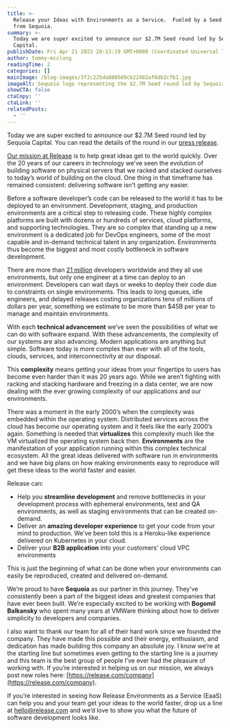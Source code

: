 ```yaml
---
title: >-
  Release your Ideas with Environments as a Service.  Fueled by a Seed Round
  from Sequoia.
summary: >-
  Today we are super excited to announce our $2.7M Seed round led by Sequoia
  Capital.
publishDate: Fri Apr 21 2023 20:13:19 GMT+0000 (Coordinated Universal Time)
author: tommy-mcclung
readingTime: 2
categories: []
mainImage: /blog-images/3f2c225da880569cb22482af6db3cfb1.jpg
imageAlt: Sequoia logo representing the $2.7M Seed round led by Sequoia Capital
showCTA: false
ctaCopy: ''
ctaLink: ''
relatedPosts:
  - ''
---
```


Today we are super excited to announce our $2.7M Seed round led by Sequoia Capital. You can read the details of the round in our [press release](https://release.com/press-releases).

[Our mission at Release](https://release.com/blog/the-release-mission) is to help great ideas get to the world quickly. Over the 20 years of our careers in technology we’ve seen the evolution of building software on physical servers that we racked and stacked ourselves to today’s world of building on the cloud. One thing in that timeframe has remained consistent: delivering software isn’t getting any easier.

Before a software developer’s code can be released to the world it has to be deployed to an environment. Development, staging, and production environments are a critical step to releasing code. These highly complex platforms are built with dozens or hundreds of services, cloud platforms, and supporting technologies. They are so complex that standing up a new environment is a dedicated job for DevOps engineers, some of the most capable and in-demand technical talent in any organization. Environments thus become the biggest and most costly bottleneck in software development.

There are more than [21 million](https://en.wikipedia.org/wiki/Software_engineering_demographics) developers worldwide and they all use environments, but only one engineer at a time can deploy to an environment. Developers can wait days or weeks to deploy their code due to constraints on single environments. This leads to long queues, idle engineers, and delayed releases costing organizations tens of millions of dollars per year, something we estimate to be more than $45B per year to manage and maintain environments.

With each **technical advancement** we’ve seen the possibilities of what we can do with software expand. With these advancements, the complexity of our systems are also advancing. Modern applications are anything but simple. Software today is more complex than ever with all of the tools, clouds, services, and interconnectivity at our disposal.

This **complexity** means getting your ideas from your fingertips to users has become even harder than it was 20 years ago. While we aren’t fighting with racking and stacking hardware and freezing in a data center, we are now dealing with the ever growing complexity of our applications and our environments.

There was a moment in the early 2000’s when the complexity was embedded within the operating system. Distributed services across the cloud has become our operating system and it feels like the early 2000’s again. Something is needed that **virtualizes** this complexity much like the VM virtualized the operating system back then.
**Environments** are the manifestation of your application running within this complex technical ecosystem. All the great ideas delivered with software run in environments and we have big plans on how making environments easy to reproduce will get these ideas to the world faster and easier.

Release can:
*   Help you **streamline development** and remove bottlenecks in your development process with ephemeral environments, test and QA environments, as well as staging environments that can be created on-demand.
*   Deliver an **amazing developer experience** to get your code from your mind to production. We’ve been told this is a Heroku-like experience delivered on Kubernetes in your cloud. 
*   Deliver your **B2B application** into your customers’ cloud VPC environments

This is just the beginning of what can be done when your environments can easily be reproduced, created and delivered on-demand.

We’re proud to have **Sequoia** as our partner in this journey. They’ve consistently been a part of the biggest ideas and greatest companies that have ever been built. We’re especially excited to be working with **Bogomil Balkansky** who spent many years at VMWare thinking about how to deliver simplicity to developers and companies.

I also want to thank our team for all of their hard work since we founded the company. They have made this possible and their energy, enthusiasm, and dedication has made building this company an absolute joy. I know we’re at the starting line but sometimes even getting to the starting line is a journey and this team is the best group of people I’ve ever had the pleasure of working with. If you’re interested in helping us on our mission, we always post new roles here: [https://release.com/company](https://release.com/company).

If you’re interested in seeing how Release Environments as a Service (EaaS) can help you and your team get your ideas to the world faster, drop us a line at [hello@release.com](mailto:hello@release.com) and we’d love to show you what the future of software development looks like.